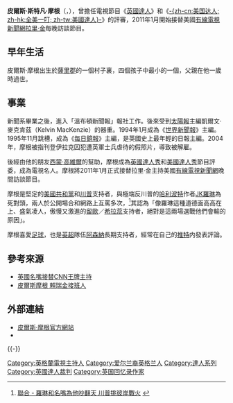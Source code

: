 {{refimprove|time=2010-09-12T00:00:53+00:00}}
{{noteTA
| G1 = 美国总统
| G2 = UK Places
| G3 = PP
}}
{{Infobox Celebrity
| name        = 皮爾斯·摩根
| image = File:Piers Morgan at PaleyFest 2013.jpg
| image_size = 200px
| birth_name  = 皮爾斯·斯特凡·歐米拉
| birth_date  = {{birth date and age|1965|3|30}}
| birth_place = {{UK}}[[薩塞克斯郡|薩塞克斯郡]]{{link-en|紐華克 (英國)|Newick}}
| occupation  = 電視節目主持人
| spouse      = {{marriage|Marion Shalloe|1991|2008|reason=divorced}}<br>{{marriage|Celia Walden|2010}}
| children    = 4
| website     = [http://www.officialpiersmorgan.com/ 皮爾斯·摩根官方網站]
}}
'''皮爾斯·斯特凡·摩根'''（{{lang-en|'''Piers Morgan'''}}，{{bd|1965年|3月30日|catIdx=Morgan, Piers}}），曾擔任電視節目《[[英國達人|英國達人]]》和《[[美國達人|-{zh-cn:美国达人; zh-hk:全美一叮; zh-tw:美國達人}-]]》的評審，2011年1月開始接替美國[[有線電視新聞網|有線電視新聞網]][[拉里·金|拉里·金]]每晚訪談節目。

== 早年生活 ==
皮爾斯·摩根出生於[[薩里郡|薩里郡]]的一個村子裏，四個孩子中最小的一個，父親在他一歲時過世。

== 事業 ==
{{tsl|en|Harlow College|哈羅學院}}新聞系畢業之後，進入「溫布頓新聞報」報社工作。後來受到[[太陽報_(英國)|太陽報]]主編凱爾文·麥克肯茲（Kelvin MacKenzie）的器重。1994年1月成為《[[世界新聞報|世界新聞報]]》主編。1995年11月跳槽，成為《[[每日鏡報|每日鏡報]]》主編，是英國史上最年輕的日報主編。2004年，摩根被指刊登伊拉克囚犯遭英軍士兵虐待的假照片，導致被解雇。

後經由他的朋友[[西蒙·高維爾|西蒙·高維爾]]的幫助，摩根成為[[英國達人秀|英國達人秀]]和[[美國達人秀|美國達人秀]]節目評委，成為電視名人。摩根將2011年1月正式接替拉里·金主持美國[[有線電視新聞網|有線電視新聞網]]晚間訪談節目。

摩根是堅定的[[美國共和黨|美國共和黨]]和[[唐納德·川普|川普]]支持者，與極端反川普的[[哈利波特|哈利波特]]作者[[JK羅琳|JK羅琳]]為死對頭，兩人於公開場合和網路上互罵多次，<ref>[https://udn.com/news/story/10764/2280110?from=udn-catenewnews_ch2 聯合 - 羅琳和名嘴為他吵翻天 川普挑彼岸戰火] {{Wayback|url=https://udn.com/news/story/10764/2280110?from=udn-catenewnews_ch2 |date=20170213171149 }}</ref>其認為「像羅琳這種道德面高高在上、盛氣凌人，傲慢又激進的[[英國去留歐盟公投|留歐]]／[[希拉蕊|希拉蕊]]支持者，絕對是這兩場選戰他們會輸的原因」。

摩根喜愛[[足球|足球]]，也是[[英超|英超]]隊伍[[阿森納|阿森納]]長期支持者，經常在自己的[[推特|推特]]内發表評論。

== 參考來源 ==
{{reflist}}

*[https://web.archive.org/web/20100913210021/http://www.bbc.co.uk/zhongwen/trad/uk/2010/09/100910_piersmorgan.shtml 英國名嘴接替CNN王牌主持]
*[http://www.worldjournal.com/view/full_news/9442358/article-%E7%9A%AE%E7%88%BE%E6%96%AF%E6%91%A9%E6%A0%B9-%E8%B3%B4%E7%91%9E%E9%87%91%E6%8E%A5%E7%8F%AD%E4%BA%BA?instance=instant 皮爾斯摩根 賴瑞金接班人]{{Dead link|date=2018年6月 |bot=InternetArchiveBot |fix-attempted=no }}

== 外部連結 ==
{{commonscat|Piers Morgan}}
* [https://web.archive.org/web/20090221124614/http://www.officialpiersmorgan.com/ 皮爾斯·摩根官方網站]
* {{Twitter|piersmorgan}}

{{-}}
{{Authority control}}
{{DEFAULTSORT:Morgan, Piers}}

[[Category:英格蘭電視主持人|Category:英格蘭電視主持人]]
[[Category:爱尔兰裔英格兰人|Category:爱尔兰裔英格兰人]]
[[Category:達人系列|Category:達人系列]]
[[Category:英國達人裁判|Category:英國達人裁判]]
[[Category:英国回忆录作家|Category:英国回忆录作家]]